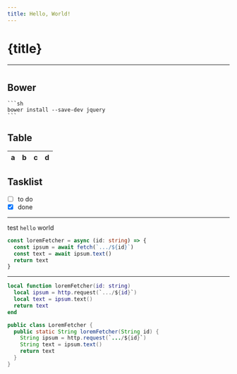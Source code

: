 ```yaml
---
title: Hello, World!
---
```


# {title}

---

#

## Bower

    ```sh
    bower install --save-dev jquery
    ```

## Table

| a   | b   |   c |  d  |
| --- | :-- | --: | :-: |

## Tasklist

- [ ] to do
- [x] done

---

test `hello` world

```ts showLineNumbers
const loremFetcher = async (id: string) => {
  const ipsum = await fetch(`.../${id}`)
  const text = await ipsum.text()
  return text
}
```

---

```lua
local function loremFetcher(id: string)
  local ipsum = http.request(`.../${id}`)
  local text = ipsum.text()
  return text
end
```

```java
public class LoremFetcher {
  public static String loremFetcher(String id) {
    String ipsum = http.request(`.../${id}`)
    String text = ipsum.text()
    return text
  }
}
```
